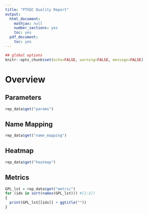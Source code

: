 ```yaml
---
title: "PTXQC Quality Report"
output:
  html_document:
    mathjax: null
    number_sections: yes
    toc: yes
  pdf_document:
    toc: yes
---
```


<style type="text/css">
  .content {
  padding: 5px 10px;
  background-color:#fafafa;
  }
  p { padding: 5px 0; }
</style>

<script type="text/javascript">
jQuery(document).ready(function()
{
  // initially hide the content (todo)
  jQuery(".content").hide();
  
  // enable shortening the report
  jQuery(".section").click(function(event)
  {
    var target = $( event.target );
    // headings are the first item in a <div> which encloses their section
    // so toggling their siblings will just leave the heading visible
    if ( target.is( "h1, h2" ) )
    {
      target.siblings().slideToggle(500);
      event.stopPropagation()
    }
  });
});
</script>

```r
## global options
knitr::opts_chunk$set(echo=FALSE, warning=FALSE, message=FALSE)
```

# Overview
## Parameters
```r
rep_data$get("params")
```

## Name Mapping
```r
rep_data$get("name_mapping")
```

## Heatmap
```r
rep_data$get("heatmap")
```

## Metrics
```r
GPL_lst = rep_data$get("metric")
for (idx in sort(names(GPL_lst))) #[1:3])
{
  print(GPL_lst[[idx]] + ggtitle(""))
}
```

